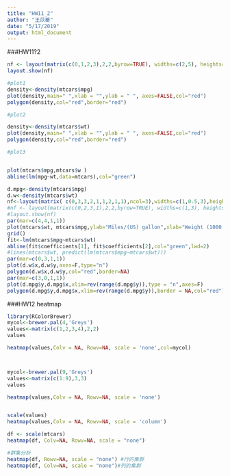 ```yaml
---
title: "HW11_2"
author: "王苡蓁"
date: "5/17/2019"
output: html_document
---
```


###HW11?2
```r
nf <- layout(matrix(c(0,1,2,3),2,2,byrow=TRUE), widths=c(2,5), heights=c(3,5))
layout.show(nf)

#plot1
density<-density(mtcars$mpg)
plot(density,main=" ",xlab = "",ylab = " ", axes=FALSE,col="red")
polygon(density,col="red",border="red")

#plot2

density<-density(mtcars$wt)
plot(density,main=" ",xlab = "",ylab = " ", axes=FALSE,col="red")
polygon(density,col="red",border="red")

#plot3


plot(mtcars$mpg,mtcars$w )
abline(lm(mpg~wt,data=mtcars),col="green")


```


```r
d.mpg<-density(mtcars$mpg)
d.w<-density(mtcars$wt)
nf<-layout(matrix( c(0,3,3,2,1,1,2,1,1),ncol=3),widths=c(1,0.5,3),heights=c(1,0.5,3))
#nf <- layout(matrix(c(0,2,3,1),2,2,byrow=TRUE), widths=c(1,3), heights=c(1,3))
#layout.show(nf)
par(mar=c(4,4,1,1))
plot(mtcars$wt, mtcars$mpg,ylab="Miles/(US) gallon",xlab="Weight (1000 lbs)",cex.lab=1.5,pch=16)
grid()
fit<-lm(mtcars$mpg~mtcars$wt)
abline(fit$coefficients[1], fit$coefficients[2],col="green",lwd=2)
#lines(mtcars$wt, predict(lm(mtcars$mpg~mtcars$wt)))
par(mar=c(0,3,1,1))
plot(d.w$x,d.w$y,axes=F,type="n")
polygon(d.w$x,d.w$y,col="red",border=NA)
par(mar=c(3,0,1,1))
plot(d.mpg$y,d.mpg$x,xlim=rev(range(d.mpg$y)),type = "n",axes=F)
polygon(d.mpg$y,d.mpg$x,xlim=rev(range(d.mpg$y)),border = NA,col="red")
```

###HW12 heatmap
```r
library(RColorBrewer)
mycol<-brewer.pal(4,'Greys')
values<-matrix(c(1,2,3,4),2,2)
values

heatmap(values,Colv = NA, Rowv=NA, scale = 'none',col=mycol)



mycol<-brewer.pal(9,'Greys')
values<-matrix(c(1:9),3,3)
values

heatmap(values,Colv = NA, Rowv=NA, scale = 'none')


scale(values)
heatmap(values,Colv = NA, Rowv=NA, scale = 'column')

df <- scale(mtcars)
heatmap(df, Colv=NA, Rowv=NA, scale = "none") 

#群集分析
heatmap(df, Rowv=NA, scale = "none") #行的集群
heatmap(df, Colv=NA, scale = "none")#列的集群
```


